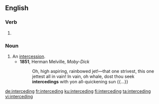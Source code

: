 ==English==

===Verb===
{{head|en|present participle}}

# {{present participle of|intercede|lang=en|nocat=1}}

===Noun===
{{en-noun}}

# An [[intercession]].
#* '''1851''', Herman Melville, ''Moby-Dick''
#*: Oh, high aspiring, rainbowed jet!—that one strivest, this one jettest all in vain! In vain, oh whale, dost thou seek '''intercedings''' with yon all-quickening sun {{...}}

[[de:interceding]]
[[fr:interceding]]
[[ku:interceding]]
[[fi:interceding]]
[[ta:interceding]]
[[vi:interceding]]